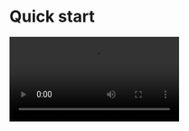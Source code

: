 
# Quick start

<Video src="https://www.youtube.com/embed/dCR7NYHBUQc"/>

## Prepare the environment

Before you attempt to integrate the SDK, make sure that the development environment meets the following requirements:

<Content/>

## Integrate the SDK

### Add ZegoUIKitPrebuiltLiveStreaming as dependencies
- Open Terminal, navigate to your project's root directory, and run the following to create a `podfile`: 
    ```
    pod init
    ```
- Edit the `Podfile` file to add the basic dependency:
    ```
    pod 'ZegoUIKitPrebuiltLiveStreaming'
    ```
- In Terminal, run the following to download all required dependencies and SDK with Cocoapods:
    ```
    pod install
    ```

### Import ZegoUIKit & ZegoUIKitPrebuiltCall to your project

```swift
import ZegoUIKit
import ZegoUIKitPrebuiltLiveStreaming
// YourViewController.swift
class MainViewController: UIViewController {
    //Other code...
}
```


### Using the ZegoUIKitPrebuiltLiveStreamingVC in your project

- Go to [ZEGOCLOUD Admin Console](https://console.zegocloud.com/), get the `appID` and `appSign` of your project.
- Specify the `userID` and `userName` for connecting the Live Streaming Kit service. 
- `liveID` represents the live streaming you want to start or watch (only supports single-host live streaming for now). 


<Note title="Note">

- `userID`, `userName`, and `liveID` can only contain numbers, letters, and underlines (_). 
- Using the same `liveID` will enter the same live streaming.
</Note>

<Warning title="Warning">

With the same `liveID`, only one user can enter the live stream as host. Other users need to enter the live stream as the audience.
</Warning>

```swift
// YourViewController.swift
class MainViewController: UIViewController {
    // Other code...
    var userID: String = <#UserID#>
    var userName: String = <#UserName#>
    var liveID: String = <#liveID#>

func startLive() {
        let config: ZegoUIKitPrebuiltLiveStreamingConfig = ZegoUIKitPrebuiltLiveStreamingConfig.host()
        let liveVC: ZegoUIKitPrebuiltLiveStreamingVC = ZegoUIKitPrebuiltLiveStreamingVC(yourAppID, appSign: yourAppSign, userID: self.userID, userName: self.userName, liveID: self.liveID, config: config)
        liveVC.modalPresentationStyle = .fullScreen
        self.present(liveVC, animated: true, completion: nil)
}

func watchLive() {
      let config: ZegoUIKitPrebuiltLiveStreamingConfig = ZegoUIKitPrebuiltLiveStreamingConfig.audience()
      let liveVC: ZegoUIKitPrebuiltLiveStreamingVC = ZegoUIKitPrebuiltLiveStreamingVC(yourAppID, appSign: yourAppSign, userID: self.userID, userName: self.userName, liveID: self.liveID, config: config)
      liveVC.modalPresentationStyle = .fullScreen
      self.present(liveVC, animated: true, completion: nil)
}

}
```

Then, you can start live streaming by presenting the `liveVC`.


## Configure your project

Open the `Info.plist`, add the following code inside the `dict` part:

```plist
<key>NSCameraUsageDescription</key>
<string>We require camera access to connect to a live</string>
<key>NSMicrophoneUsageDescription</key>
<string>We require microphone access to connect to a live</string>
```

<Frame width="100%" height="auto" caption="">
  <img src="https://storage.zego.im/sdk-doc/Pics/ZegoUIKit/Flutter/live/permission_ios.png" />
</Frame>



## Run & Test

Now you have finished all the steps!

You can simply click the **Run** in XCode to run and test your App on your device.


## Resources

<CardGroup cols={2}>
  <Card title="Sample code" href="https://github.com/ZEGOCLOUD/zego_uikit_prebuilt_live_streaming_example_ios" target="_blank">
    Click here to get the complete sample code.
  </Card>
</CardGroup>
